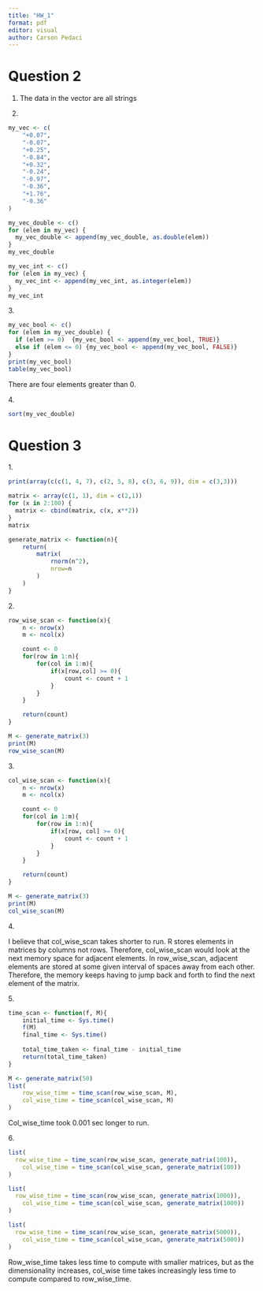 ```yaml
---
title: "HW_1"
format: pdf
editor: visual
author: Carson Pedaci
---
```


# Question 2

1.  The data in the vector are all strings

2.  

```r
my_vec <- c(
    "+0.07",
    "-0.07",
    "+0.25",
    "-0.84",
    "+0.32",
    "-0.24",
    "-0.97",
    "-0.36",
    "+1.76",
    "-0.36"
)
```

```r
my_vec_double <- c()
for (elem in my_vec) {
  my_vec_double <- append(my_vec_double, as.double(elem))
}
my_vec_double
```

```r
my_vec_int <- c()
for (elem in my_vec) {
  my_vec_int <- append(my_vec_int, as.integer(elem))
}
my_vec_int
```

3\.

```r
my_vec_bool <- c()
for (elem in my_vec_double) {
  if (elem >= 0)  {my_vec_bool <- append(my_vec_bool, TRUE)}
  else if (elem <= 0) {my_vec_bool <- append(my_vec_bool, FALSE)}
}
print(my_vec_bool)
table(my_vec_bool)
```

There are four elements greater than 0.

4\.

```r
sort(my_vec_double)
```

# Question 3

1\.

```r
print(array(c(c(1, 4, 7), c(2, 5, 8), c(3, 6, 9)), dim = c(3,3)))
```

```r
matrix <- array(c(1, 1), dim = c(2,1))
for (x in 2:100) {
  matrix <- cbind(matrix, c(x, x**2))
}
matrix
```

```r
generate_matrix <- function(n){
    return(
        matrix(
            rnorm(n^2),
            nrow=n
        )
    )
}
```

2\.

```r
row_wise_scan <- function(x){
    n <- nrow(x)
    m <- ncol(x)

    count <- 0
    for(row in 1:n){
        for(col in 1:m){
            if(x[row,col] >= 0){
                count <- count + 1 
            }
        }
    }

    return(count)
}
```

```r
M <- generate_matrix(3)
print(M)
row_wise_scan(M)
```

3\.

```r
col_wise_scan <- function(x){
    n <- nrow(x)
    m <- ncol(x)

    count <- 0
    for(col in 1:m){
        for(row in 1:n){
            if(x[row, col] >= 0){
                count <- count + 1 
            }
        }
    }

    return(count)
}
```

```r
M <- generate_matrix(3)
print(M)
col_wise_scan(M)
```

4\.

I believe that col_wise_scan takes shorter to run. R stores elements in matrices by columns not rows. Therefore, col_wise_scan would look at the next memory space for adjacent elements. In row_wise_scan, adjacent elements are stored at some given interval of spaces away from each other. Therefore, the memory keeps having to jump back and forth to find the next element of the matrix.

5\.

```r
time_scan <- function(f, M){
    initial_time <- Sys.time()
    f(M)
    final_time <- Sys.time()
    
    total_time_taken <- final_time - initial_time
    return(total_time_taken)
}
```

```r
M <- generate_matrix(50)
list(
    row_wise_time = time_scan(row_wise_scan, M),
    col_wise_time = time_scan(col_wise_scan, M)
)
```

Col_wise_time took 0.001 sec longer to run.

6\.

```r
list(
  row_wise_time = time_scan(row_wise_scan, generate_matrix(100)),
    col_wise_time = time_scan(col_wise_scan, generate_matrix(100))
)
```

```r
list(
  row_wise_time = time_scan(row_wise_scan, generate_matrix(1000)),
    col_wise_time = time_scan(col_wise_scan, generate_matrix(1000))
)
```

```r
list(
  row_wise_time = time_scan(row_wise_scan, generate_matrix(5000)),
    col_wise_time = time_scan(col_wise_scan, generate_matrix(5000))
)
```

Row_wise_time takes less time to compute with smaller matrices, but as the dimensionality increases, col_wise time takes increasingly less time to compute compared to row_wise_time.
